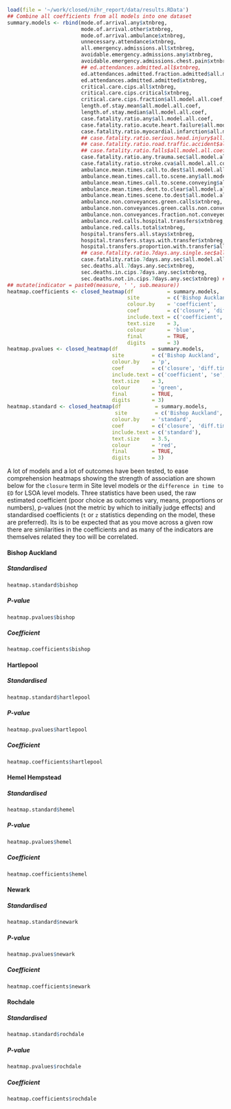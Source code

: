 ```r
load(file = '~/work/closed/nihr_report/data/results.RData')
## Combine all coefficients from all models into one dataset
summary.models <- rbind(mode.of.arrival.any$xtnbreg,
                        mode.of.arrival.other$xtnbreg,
                        mode.of.arrival.ambulance$xtnbreg,
                        unnecessary.attendance$xtnbreg,
                        all.emergency.admissions.all$xtnbreg,
                        avoidable.emergency.admissions.any$xtnbreg,
                        avoidable.emergency.admissions.chest.pain$xtnbreg,
                        ## ed.attendances.admitted.all$xtnbreg,
                        ed.attendances.admitted.fraction.admitted$all.model.all.coef,
                        ed.attendances.admitted.admitted$xtnbreg,
                        critical.care.cips.all$xtnbreg,
                        critical.care.cips.critical$xtnbreg,
                        critical.care.cips.fraction$all.model.all.coef,
                        length.of.stay.mean$all.model.all.coef,
                        length.of.stay.median$all.model.all.coef,
                        case.fatality.ratio.any$all.model.all.coef,
                        case.fatality.ratio.acute.heart.failure$all.model.all.coef,
                        case.fatality.ratio.myocardial.infarction$all.model.all.coef,
                        ## case.fatality.ratio.serious.head.injury$all.model.all.coef,
                        ## case.fatality.ratio.road.traffic.accident$all.model.all.coef,
                        ## case.fatality.ratio.falls$all.model.all.coef,
                        case.fatality.ratio.any.trauma.sec$all.model.all.coef,
                        case.fatality.ratio.stroke.cva$all.model.all.coef,
                        ambulance.mean.times.call.to.dest$all.model.all.coef,
                        ambulance.mean.times.call.to.scene.any$all.model.all.coef,
                        ambulance.mean.times.call.to.scene.conveying$all.model.all.coef,
                        ambulance.mean.times.dest.to.clear$all.model.all.coef,
                        ambulance.mean.times.scene.to.dest$all.model.all.coef,
                        ambulance.non.conveyances.green.calls$xtnbreg,
                        ambulance.non.conveyances.green.calls.non.conveyed$xtnbreg,
                        ambulance.non.conveyances.fraction.not.conveyed$all.model.all.coef,
                        ambulance.red.calls.hospital.transfers$xtnbreg,
                        ambulance.red.calls.total$xtnbreg,
                        hospital.transfers.all.stays$xtnbreg,
                        hospital.transfers.stays.with.transfer$xtnbreg,
                        hospital.transfers.proportion.with.transfer$all.model.all.coef,
                        ## case.fatality.ratio.7days.any.single.sec$all.model.all.coef,
                        case.fatality.ratio.7days.any.sec$all.model.all.coef,
                        sec.deaths.all.7days.any.sec$xtnbreg,
                        sec.deaths.in.cips.7days.any.sec$xtnbreg,
                        sec.deaths.not.in.cips.7days.any.sec$xtnbreg) ## %>%
## mutate(indicator = paste0(measure, ' ', sub.measure))
heatmap.coefficients <- closed_heatmap(df           = summary.models,
                                       site         = c('Bishop Auckland', 'Hartlepool', 'Hemel Hempstead', 'Newark', 'Rochdale'),
                                       colour.by    = 'coefficient',
                                       coef         = c('closure', 'diff.time.to.ed'),
                                       include.text = c('coefficient', 'se', 'p'),
                                       text.size    = 3,
                                       colour       = 'blue',
                                       final        = TRUE,
                                       digits       = 3)
heatmap.pvalues <- closed_heatmap(df           = summary.models,
                                  site         = c('Bishop Auckland', 'Hartlepool', 'Hemel Hempstead', 'Newark', 'Rochdale'),
                                  colour.by    = 'p',
                                  coef         = c('closure', 'diff.time.to.ed'),
                                  include.text = c('coefficient', 'se', 'p'),
                                  text.size    = 3,
                                  colour       = 'green',
                                  final        = TRUE,
                                  digits       = 3)
heatmap.standard <- closed_heatmap(df           = summary.models,
                                   site         = c('Bishop Auckland', 'Hartlepool', 'Hemel Hempstead', 'Newark', 'Rochdale'),
                                  colour.by    = 'standard',
                                  coef         = c('closure', 'diff.time.to.ed'),
                                  include.text = c('standard'),
                                  text.size    = 3.5,
                                  colour       = 'red',
                                  final        = TRUE,
                                  digits       = 3)

```

A lot of models and a lot of outcomes have been tested, to ease comprehension heatmaps showing the strength of association are shown below for the `closure` term in Site level models or the `difference in time to ED` for LSOA level models.  Three statistics have been used, the raw estimated coefficient (poor choice as outcomes vary, means, proportions or numbers), p-values (not the metric by which to initially judge effects) and standardised coefficients (`t` or `z` statistics depending on the model, these are preferred).  Its is to be expected that as you move across a given row there are similarities in the coefficients and as many of the indicators are themselves related they too will be correlated.

#### Bishop Auckland  {.tabset .tabset-fade .tabset-pills}

##### Standardised
```r
heatmap.standard$bishop

```

##### P-value
```r
heatmap.pvalues$bishop

```

##### Coefficient
```r
heatmap.coefficients$bishop

```


#### Hartlepool {.tabset .tabset-fade .tabset-pills}


##### Standardised
```r
heatmap.standard$hartlepool

```

##### P-value
```r
heatmap.pvalues$hartlepool

```

##### Coefficient
```r
heatmap.coefficients$hartlepool

```

#### Hemel Hempstead {.tabset .tabset-fade .tabset-pills}

##### Standardised
```r
heatmap.standard$hemel

```

##### P-value
```r
heatmap.pvalues$hemel

```

##### Coefficient
```r
heatmap.coefficients$hemel

```

#### Newark {.tabset .tabset-fade .tabset-pills}

##### Standardised
```r
heatmap.standard$newark

```

##### P-value
```r
heatmap.pvalues$newark

```

##### Coefficient
```r
heatmap.coefficients$newark

```

#### Rochdale {.tabset .tabset-fade .tabset-pills}


##### Standardised
```r
heatmap.standard$rochdale

```

##### P-value
```r
heatmap.pvalues$rochdale

```

##### Coefficient
```r
heatmap.coefficients$rochdale

```
